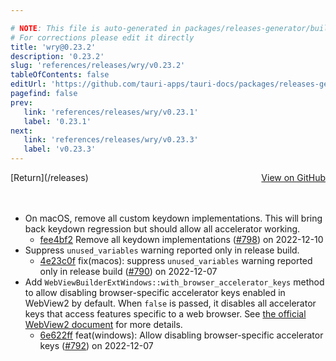 ```yaml
---

# NOTE: This file is auto-generated in packages/releases-generator/build.ts
# For corrections please edit it directly
title: 'wry@0.23.2'
description: '0.23.2'
slug: 'references/releases/wry/v0.23.2'
tableOfContents: false
editUrl: 'https://github.com/tauri-apps/tauri-docs/packages/releases-generator/build.ts'
pagefind: false
prev:
   link: 'references/releases/wry/v0.23.1'
   label: '0.23.1'
next:
   link: 'references/releases/wry/v0.23.3'
   label: 'v0.23.3'
---
```


			

<ReleaseSidebar slug="references/releases/wry"  packageName="wry" />

<div style="margin-bottom:3rem; display: flex; justify-content: space-between; align-items: center"><span>[Return](/releases)</span><span><a href="https://github.com/tauri-apps/wry/releases/tag/wry-v0.23.2">View on GitHub</a></span></div>

- On macOS, remove all custom keydown implementations. This will bring back keydown regression but should allow all accelerator working.
  - [fee4bf2](https://github.com/tauri-apps/wry/commit/fee4bf2eb384d9c315530bd8f5af146909706cf6) Remove all keydown implementations ([#798](https://github.com/tauri-apps/wry/pull/798)) on 2022-12-10
- Suppress `unused_variables` warning reported only in release build.
  - [4e23c0f](https://github.com/tauri-apps/wry/commit/4e23c0f84b5a954be78418d56e37366395de030f) fix(macos): suppress `unused_variables` warning reported only in release build ([#790](https://github.com/tauri-apps/wry/pull/790)) on 2022-12-07
- Add `WebViewBuilderExtWindows::with_browser_accelerator_keys` method to allow disabling browser-specific accelerator keys enabled in WebView2 by default. When `false` is passed, it disables all accelerator keys that access features specific to a web browser. See [the official WebView2 document](https://learn.microsoft.com/en-us/microsoft-edge/webview2/reference/winrt/microsoft_web_webview2\_core/corewebview2settings#arebrowseracceleratorkeysenabled) for more details.
  - [6e622ff](https://github.com/tauri-apps/wry/commit/6e622ffbdad2312bf3906d278a75956a3a6eeadd) feat(windows): Allow disabling browser-specific accelerator keys ([#792](https://github.com/tauri-apps/wry/pull/792)) on 2022-12-07

